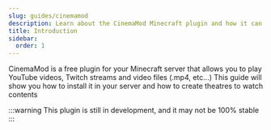 ```yaml
---
slug: guides/cinemamod
description: Learn about the CinemaMod Minecraft plugin and how it can be used in a Minecraft server.
title: Introduction
sidebar:
  order: 1
---
```


CinemaMod is a free plugin for your Minecraft server that allows you to play YouTube videos, Twitch streams and video files (.mp4, etc...)
This guide will show you how to install it in your server and how to create theatres to watch contents

:::warning
This plugin is still in development, and it may not be 100% stable
:::